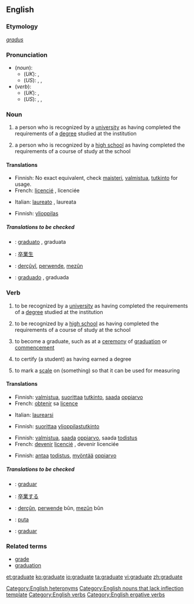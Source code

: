 ==English==
===Etymology===
{{L.}} ''[[gradus]]''

===Pronunciation===
*(''noun''):
**(''UK''): {{IPA|/ˈgrædjuət/}}, {{SAMPA|/"gr{dju@t/}}
**(''US''): {{AHD|grăjʹo͞o-ĭt}}, {{IPA|/ˈgrædʒuɪt/}}, {{SAMPA|/"gr{dZuIt/}}
*(''verb''):
**(''UK''): {{IPA|/ˈgrædjueɪt/}}, {{SAMPA|/"gr{djueIt/}}
**(''US''): {{AHD|grăjʹo͞o-āt}}, {{IPA|/ˈgrædʒueɪt/}}, {{SAMPA|/"gr{dZueIt/}}
[[Category:English heteronyms]]

===Noun===
{{en-noun}}

#a person who is recognized by a [[university]] as having completed the requirements of a [[degree]] studied at the institution
#{{context|US}} a person who is recognized by a [[high school]] as having completed the requirements of a course of study at the school

====Translations====
{{trans-top|from a university}}
*Finnish: No exact equivalent, check [[maisteri]], [[valmistua]], [[tutkinto]] for usage.
*French: [[licencié]] {{m}}, licenciée {{f}}
{{trans-mid}}
*Italian: [[laureato]] {{m}}, laureata {{f}}
{{trans-bottom}}

{{trans-top|US: from a high school}}
*Finnish: [[ylioppilas]]
{{trans-mid}}
{{trans-bottom}}

=====Translations to be checked=====
{{checktrans}}
*{{ttbc|Interlingua}}: [[graduato]] {{m}}, graduata {{f}}
*{{ttbc|Japanese}}: [[卒業生]]
*{{ttbc|Kurdish}}: [[derçûyî]], [[perwende]], [[mezûn]]
*{{ttbc|Spanish}}: [[graduado]] {{m}}, graduada {{f}}

===Verb===
{{en-verb|graduat|ing}}

#{{intransitive}} to be recognized by a [[university]] as having completed the requirements of a [[degree]] studied at the institution
#{{context|intransitive|US}} to be recognized by a [[high school]] as having completed the requirements of a course of study at the school
#{{intransitive}} to become a graduate, such as at a [[ceremony]] of [[graduation]] or [[commencement]]
#{{context|transitive|ergative}} to certify (a student) as having earned a degree
#{{transitive}} to mark a [[scale]] on (something) so that it can be used for measuring

====Translations====
{{trans-top|be recognized by a university as having completed the requirements of a degree}}
*Finnish: [[valmistua]], [[suorittaa]] [[tutkinto]], [[saada]] [[oppiarvo]]
*French: [[obtenir]] sa [[licence#French|licence]]
{{trans-mid}}
*Italian: [[laurearsi]]
{{trans-bottom}}

{{trans-top|US: be recognized by a high school as having completed the requirements of a course of study}}
*Finnish: [[suorittaa]] [[ylioppilastutkinto]]
{{trans-mid}}
{{trans-bottom}}

{{trans-top|become a graduate at a ceremony}}
*Finnish: [[valmistua]], [[saada]] [[oppiarvo]], saada [[todistus]]
*French: [[devenir]] [[licencié]] {{m}}, devenir licenciée {{f}}
{{trans-mid}}
{{trans-bottom}}

{{trans-top|transitive: certify (a student) as having earned a degree}}
*Finnish: [[antaa]] [[todistus]], [[myöntää]] [[oppiarvo]]
{{trans-mid}}
{{trans-bottom}}

{{trans-top|to mark a scale on (something) so it can be used for measuring}}
{{trans-mid}}
{{trans-bottom}}

=====Translations to be checked=====
{{checktrans}}
*{{ttbc|Interlingua}}: [[graduar]]
*{{ttbc|Japanese}}: [[卒業]]する
*{{ttbc|Kurdish}}: [[derçûn]], [[perwende]] bûn, [[mezûn]] bûn
*{{ttbc|Maori}}: [[puta#Maori|puta]]
*{{ttbc|Spanish}}: [[graduar]]

===Related terms===
*[[grade]]
*[[graduation]]

[[Category:English nouns that lack inflection template]]
[[Category:English verbs]]
[[Category:English ergative verbs]]

[[et:graduate]]
[[ko:graduate]]
[[io:graduate]]
[[ta:graduate]]
[[vi:graduate]]
[[zh:graduate]]